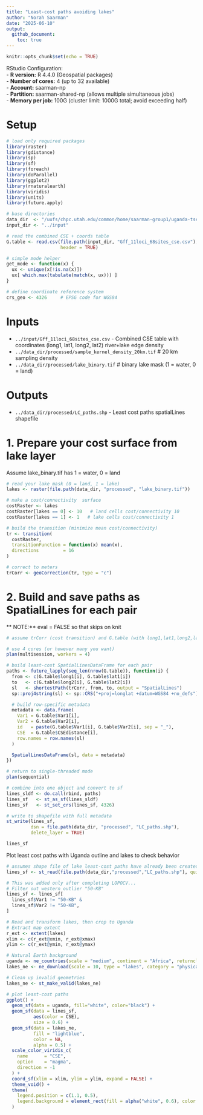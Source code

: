 ```yaml
---
title: "Least-cost paths avoiding lakes"
author: "Norah Saarman"
date: "2025-06-10"
output:
  github_document:
    toc: true
---
```


```r
knitr::opts_chunk$set(echo = TRUE)
```
RStudio Configuration:  
- **R version:** R 4.4.0 (Geospatial packages)  
- **Number of cores:** 4 (up to 32 available)   
- **Account:** saarman-np  
- **Partition:** saarman-shared-np (allows multiple simultaneous jobs)  
- **Memory per job:** 100G (cluster limit: 1000G total; avoid exceeding half)    

# Setup
```r
# load only required packages
library(raster)
library(gdistance)
library(sp)
library(sf)
library(foreach)
library(doParallel)
library(ggplot2)
library(rnaturalearth)
library(viridis)
library(units)
library(future.apply)

# base directories
data_dir  <- "/uufs/chpc.utah.edu/common/home/saarman-group1/uganda-tsetse-LG/data"
input_dir <- "../input"

# read the combined CSE + coords table
G.table <- read.csv(file.path(input_dir, "Gff_11loci_68sites_cse.csv"),
                    header = TRUE)

# simple mode helper
get_mode <- function(x) {
  ux <- unique(x[!is.na(x)])
  ux[ which.max(tabulate(match(x, ux))) ]
}

# define coordinate reference system
crs_geo <- 4326     # EPSG code for WGS84
```

# Inputs
  - `../input/Gff_11loci_68sites_cse.csv` - Combined CSE table with coordinates (long1, lat1, long2, lat2) 
river+lake edge density 
  - `../data_dir/processed/sample_kernel_density_20km.tif` # 20 km sampling density
  - `../data_dir/processed/lake_binary.tif` # binary lake mask (1 = water, 0 = land)  
  
# Outputs  
  - `../data_dir/processed/LC_paths.shp`  - Least cost paths spatialLines shapefile

# 1. Prepare your cost surface from lake layer
Assume lake_binary.tif has 1 = water, 0 = land
```r
# read your lake mask (0 = land, 1 = lake)
lakes <- raster(file.path(data_dir, "processed", "lake_binary.tif"))

# make a cost/connectivity  surface
costRaster <- lakes
costRaster[lakes == 0] <- 10   # land cells cost/connectivity 10
costRaster[lakes == 1] <- 1   # lake cells cost/connectivity 1

# build the transition (minimize mean cost/connectivity)
tr <- transition(
  costRaster,
  transitionFunction = function(x) mean(x),
  directions         = 16
)

# correct to meters
trCorr <- geoCorrection(tr, type = "c")
```

# 2. Build and save paths as SpatialLines for each pair
** NOTE:** eval = FALSE so that skips on knit
```r
# assume trCorr (cost transition) and G.table (with long1,lat1,long2,lat2,CSEdistance) exist

# use 4 cores (or however many you want)
plan(multisession, workers = 4)

# build least-cost SpatialLinesDataFrame for each pair
paths <- future_lapply(seq_len(nrow(G.table)), function(i) {
  from <- c(G.table$long1[i], G.table$lat1[i])
  to   <- c(G.table$long2[i], G.table$lat2[i])
  sl   <- shortestPath(trCorr, from, to, output = "SpatialLines")
  sp::proj4string(sl) <- sp::CRS("+proj=longlat +datum=WGS84 +no_defs")

  # build row-specific metadata
  metadata <- data.frame(
    Var1 = G.table$Var1[i],
    Var2 = G.table$Var2[i],
    id   = paste(G.table$Var1[i], G.table$Var2[i], sep = "_"),
    CSE  = G.table$CSEdistance[i],
    row.names = row.names(sl)
  )

  SpatialLinesDataFrame(sl, data = metadata)
})

# return to single-threaded mode
plan(sequential)

# combine into one object and convert to sf
lines_sldf <- do.call(rbind, paths)
lines_sf   <- st_as_sf(lines_sldf)
lines_sf   <- st_set_crs(lines_sf, 4326)

# write to shapefile with full metadata
st_write(lines_sf,
         dsn = file.path(data_dir, "processed", "LC_paths.shp"),
         delete_layer = TRUE)

lines_sf
```
Plot least cost paths with Uganda outline and lakes to check behavior
```r
# assumes shape file of lake least-cost paths have already been created
lines_sf <- st_read(file.path(data_dir,"processed","LC_paths.shp"), quiet=TRUE)

# This was added only after completing LOPOCV...
# Filter out western outlier "50-KB" 
lines_sf <- lines_sf[
  lines_sf$Var1 != "50-KB" &
  lines_sf$Var2 != "50-KB",
]

# Read and transform lakes, then crop to Uganda
# Extract map extent
r_ext <- extent(lakes)
xlim <- c(r_ext@xmin, r_ext@xmax)
ylim <- c(r_ext@ymin, r_ext@ymax)

# Natural Earth background
uganda <- ne_countries(scale = "medium", continent = "Africa", returnclass = "sf") %>% st_transform(4326)
lakes_ne <- ne_download(scale = 10, type = "lakes", category = "physical", returnclass = "sf") %>% st_transform(4326)

# Clean up invalid geometries
lakes_ne <- st_make_valid(lakes_ne)

# plot least‐cost paths
ggplot() +
  geom_sf(data = uganda, fill="white", color="black") +
  geom_sf(data = lines_sf,
          aes(color = CSE),
          size = 0.6) +
  geom_sf(data = lakes_ne,
          fill = "lightblue",
          color = NA,
          alpha = 0.5) +
  scale_color_viridis_c(
    name      = "CSE",
    option    = "magma",
    direction = -1
  ) +
  coord_sf(xlim = xlim, ylim = ylim, expand = FALSE) +
  theme_void() +
  theme(
    legend.position = c(1.1, 0.5),
    legend.background = element_rect(fill = alpha("white", 0.6), color = NA)
  )
```
